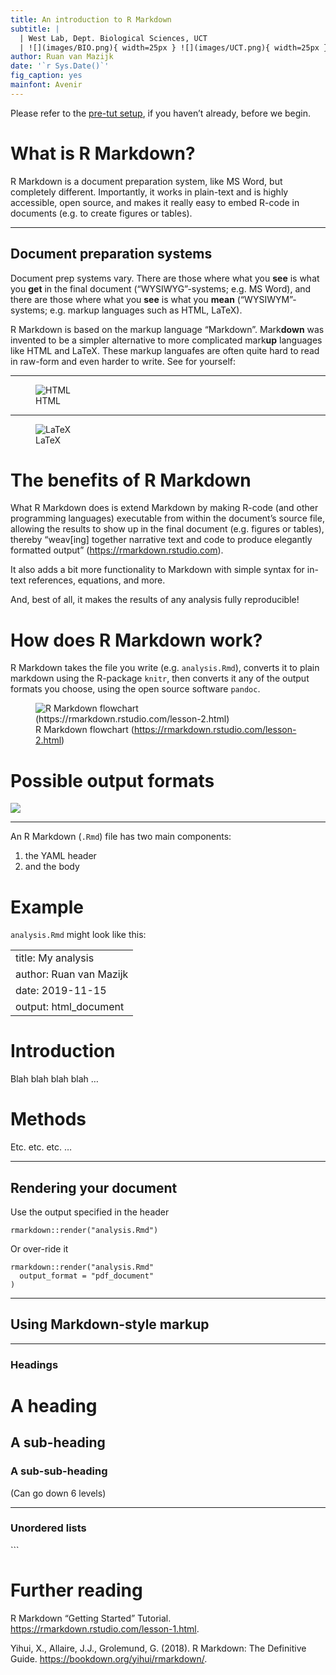 ```yaml
---
title: An introduction to R Markdown
subtitle: |
  | West Lab, Dept. Biological Sciences, UCT
  | ![](images/BIO.png){ width=25px } ![](images/UCT.png){ width=25px }
author: Ruan van Mazijk
date: '`r Sys.Date()`'
fig_caption: yes
mainfont: Avenir
---
```


Please refer to the [pre-tut setup](pre-tut-setup.html), if you haven't already, before we begin.

# What is R Markdown?

R Markdown is a document preparation system, like MS Word, but completely different. Importantly, it works in plain-text and is highly accessible, open source, and makes it really easy to embed R-code in documents (e.g. to create figures or tables).

***

## Document preparation systems

Document prep systems vary. There are those where what you **see** is what you **get** in the final document ("WYSIWYG"-systems; e.g. MS Word), and there are those where what you **see** is what you **mean** ("WYSIWYM"-systems; e.g. markup languages such as HTML, LaTeX).

R Markdown is based on the markup language "Markdown". Mark**down** was invented to be a simpler alternative to more complicated mark**up** languages like HTML and LaTeX. These markup languafes are often quite hard to read in raw-form and even harder to write. See for yourself:

***

![HTML](images/HTML.png)

***

![LaTeX](images/LaTeX.png)

# The benefits of R Markdown

What R Markdown does is extend Markdown by making R-code (and other programming languages) executable from within the document's source file, allowing the results to show up in the final document (e.g. figures or tables), thereby "weav[ing] together narrative text and code to produce elegantly formatted output" (<https://rmarkdown.rstudio.com>).

It also adds a bit more functionality to Markdown with simple syntax for in-text references, equations, and more.

And, best of all, it makes the results of any analysis fully reproducible!

# How does R Markdown work?

R Markdown takes the file you write (e.g. `analysis.Rmd`), converts it to plain markdown using the R-package `knitr`, then converts it any of the output formats you choose, using the open source software `pandoc`.

![R Markdown flowchart (<https://rmarkdown.rstudio.com/lesson-2.html>)](images/rmarkdownflow.png)

# Possible output formats

![](images/possible-output-formats.png)

***

An R Markdown (`.Rmd`) file has two main components:

1. the YAML header
2. and the body

# Example

`analysis.Rmd` might look like this:

---
title: My analysis
author: Ruan van Mazijk
date: 2019-11-15
output: html_document
---

# Introduction

Blah blah blah blah ...

# Methods

Etc. etc. etc. ...

***

## Rendering your document

Use the output specified in the header

    rmarkdown::render("analysis.Rmd")

Or over-ride it

    rmarkdown::render("analysis.Rmd"
      output_format = "pdf_document"
    )

***

## Using Markdown-style markup

***

### Headings

# A heading

## A sub-heading

### A sub-sub-heading

(Can go down 6 levels)

***

### Unordered lists
<!--A comment-->
<!--(won't get rendered in any of the final output(s))-->
```

# Further reading

R Markdown "Getting Started" Tutorial. <https://rmarkdown.rstudio.com/lesson-1.html>.

Yihui, X., Allaire, J.J., Grolemund, G. (2018). R Markdown: The Definitive Guide. <https://bookdown.org/yihui/rmarkdown/>.
